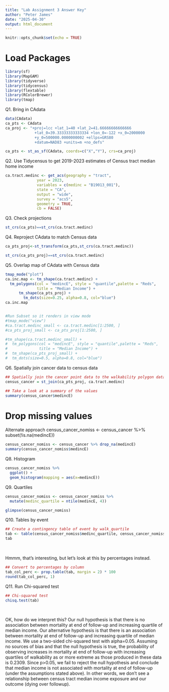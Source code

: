 ```yaml
---
title: "Lab Assignment 3 Answer Key"
author: "Peter James"
date: "2025-04-30"
output: html_document
---
```


```r
knitr::opts_chunk$set(echo = TRUE)
```

# Load Packages
```r
library(sf)
library(MapGAM)
library(tidyverse)
library(tidycensus)
library(flextable)
library(RColorBrewer)
library(tmap)
```

Q1. Bring in CAdata
```r
data(CAdata)
ca_pts <- CAdata
ca_proj <- "+proj=lcc +lat_1=40 +lat_2=41.66666666666666 
             +lat_0=39.33333333333334 +lon_0=-122 +x_0=2000000 
             +y_0=500000.0000000002 +ellps=GRS80 
             +datum=NAD83 +units=m +no_defs"

ca_pts <- st_as_sf(CAdata, coords=c("X","Y"), crs=ca_proj)
```

Q2. Use Tidycensus to get 2019-2023 estimates of Census tract median home income
```r
ca.tract.medinc <- get_acs(geography = "tract", 
              year = 2023,
              variables = c(medinc = "B19013_001"), 
              state = "CA",
              output = "wide",
              survey = "acs5",
              geometry = TRUE,
              cb = FALSE)
```

Q3. Check projections
```r
st_crs(ca_pts)==st_crs(ca.tract.medinc)
```

Q4. Reproject CAdata to match Census data
```r
ca_pts_proj<-st_transform(ca_pts,st_crs(ca.tract.medinc))

st_crs(ca_pts_proj)==st_crs(ca.tract.medinc)
```

Q5. Overlap map of CAdata with Census data

```r
tmap_mode("plot")
ca.inc.map <- tm_shape(ca.tract.medinc) +
  tm_polygons(col = "medincE", style = "quantile",palette = "Reds",
              title = "Median Income") +
      tm_shape(ca_pts_proj) +
        tm_dots(size=0.25, alpha=0.8, col="blue")
ca.inc.map


#Run Subset so it renders in view mode
#tmap_mode("view")
#ca.tract.medinc_small <- ca.tract.medinc[1:2500, ]
#ca_pts_proj_small <- ca_pts_proj[1:2500, ]

#tm_shape(ca.tract.medinc_small) +
#  tm_polygons(col = "medincE", style = "quantile",palette = "Reds",
#              title = "Median Income") +
#  tm_shape(ca_pts_proj_small) +
#  tm_dots(size=0.5, alpha=0.8, col="blue")
```

Q6. Spatially join cancer data to census data
```r
## Spatially join the cancer point data to the walkability polygon data
census_cancer = st_join(ca_pts_proj, ca.tract.medinc) 

## Take a look at a summary of the values
summary(census_cancer$medincE)
```

# Drop missing values
Alternate approach
census_cancer_nomiss <- census_cancer %>%
    subset(!is.na(medincE))
```r
census_cancer_nomiss <- census_cancer %>% drop_na(medincE) 
summary(census_cancer_nomiss$medincE)
```

Q8. Histogram
```r
census_cancer_nomiss %>%
  ggplot() + 
  geom_histogram(mapping = aes(x=medincE)) 

```


Q9. Quartiles

```r
census_cancer_nomiss <- census_cancer_nomiss %>%
  mutate(medinc_quartile = ntile(medincE, 4))

glimpse(census_cancer_nomiss)
```

Q10. Tables by event
```r
## Create a contingency table of event by walk_quartile
tab <- table(census_cancer_nomiss$medinc_quartile, census_cancer_nomiss$event)
tab
```

\

Hmmm, that's interesting, but let's look at this by percentages instead.
```r
## Convert to percentages by column
tab_col_perc <- prop.table(tab, margin = 2) * 100
round(tab_col_perc, 1)
```

Q11. Run Chi-squared test
```r
## Chi-squared test
chisq.test(tab)
```

\

OK, how do we interpret this? Our null hypothesis is that there is no association between mortality at end of follow-up and increasing quartile of median income. Our alternative hypothesis is that there is an association between mortality at end of follow-up and increasing quartile of median income. We use a two-sided chi-squared test with alpha=0.05. Assuming no sources of bias and that the null hypothesis is true, the probability of observing increases in mortality at end of follow-up with increasing quartiles of walkability as or more extreme as those produced in these data is 0.2309. Since p>0.05, we fail to reject the null hypothesis and conclude that median income is not associated with mortality at end of follow-up (under the assumptions stated above). In other words, we don't see a relationship between census tract median income exposure and our outcome (dying over followup).

